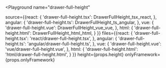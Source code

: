 

<Playground
  name="drawer-full-height"
  
  source={{react: {
             'drawer-full-height.tsx': DrawerFullHeight_tsx_react,
           },
           angular: {
             'drawer-full-height.ts': DrawerFullHeight_ts_angular,
           },
           vue: {
             'drawer-full-height.vue': DrawerFullHeight_vue_vue,
           },
           html: {
             'drawer-full-height.html': DrawerFullHeight_html_html,
           }
}}
  files={{react: {
            'drawer-full-height.tsx': 'react/drawer-full-height.tsx',
          },
          angular: {
            'drawer-full-height.ts': 'angular/drawer-full-height.ts',
          },
          vue: {
            'drawer-full-height.vue': 'vue/drawer-full-height.vue',
          },
          html: {
            'drawer-full-height.html': 'html/drawer-full-height.html',
          }
}}
  height={props.height}
  onlyFramework={props.onlyFramework}
></Playground>
